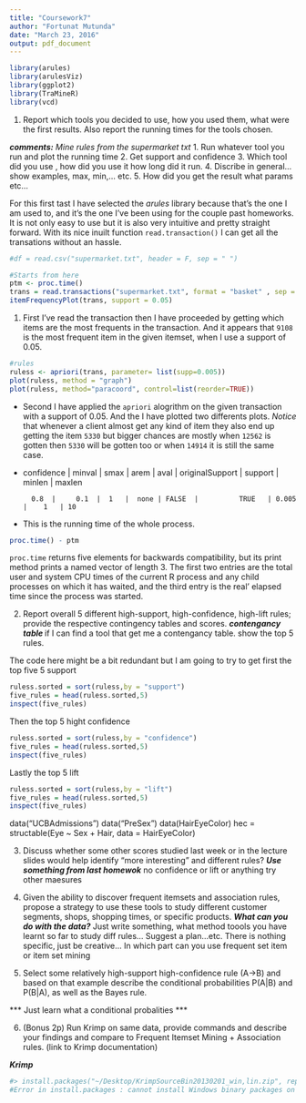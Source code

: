 ```yaml
---
title: "Coursework7"
author: "Fortunat Mutunda"
date: "March 23, 2016"
output: pdf_document
---
```

```r

library(arules)
library(arulesViz)
library(ggplot2)
library(TraMineR)
library(vcd)
```
1. Report which tools you decided to use, how you used them, what were the first results.
Also report the running times for the tools chosen.


***comments:***
*Mine rules from the supermarket txt*
1. Run whatever tool you run and plot the running time 
2. Get support and confidence
3. Which tool did you use , how did you use it how long did it run.
4. Discribe in general... show examples, max, min,... etc.
5. How did you get the result what params etc...


For this first tast I have selected the *arules* library because that's the one I am used to,
and it's the one I've been using for the couple past homeworks. It is not only easy to use but it is also very intuitive and pretty straight forward. With its nice inuilt function `read.transaction()` I can get all the transations without an hassle.

```r
#df = read.csv("supermarket.txt", header = F, sep = " ")

#Starts from here
ptm <- proc.time()
trans = read.transactions("supermarket.txt", format = "basket" , sep = " ")
itemFrequencyPlot(trans, support = 0.05)
```


1.  First I've read the transaction then I have proceeded by getting which items are the most frequents in the transaction. And it appears that `9108` is the most frequent item in the given itemset, when I use a support of 0.05.


```r
#rules
ruless <- apriori(trans, parameter= list(supp=0.005))
plot(ruless, method = "graph")
plot(ruless, method="paracoord", control=list(reorder=TRUE))

```


* Second I have applied the `apriori` alogrithm on the given transaction with a support of 0.05. And the I have plotted two differents plots.
*Notice* that whenever a client almost get any kind of item they also end up getting the item `5330` but bigger chances are mostly when `12562` is gotten then `5330` will be gotten too or when `14914` it is still the same case.

* confidence |   minval | smax | arem  | aval   | originalSupport | support | minlen | maxlen
       
       
        0.8  |     0.1  |  1   |  none | FALSE  |          TRUE   | 0.005   |    1   | 10



* This is the running time of the whole process.

```r
proc.time() - ptm
```
`proc.time` returns five elements for backwards compatibility, but its print method prints a named vector of length 3. The first two entries are the total user and system CPU times of the current R process and any child processes on which it has waited, and the third entry is the real’ elapsed time since the process was started.

2. Report overall 5 different high-support, high-confidence, high-lift rules; provide the respective contingency tables and scores.
***contengancy table ***
if I can find a tool that get me a contengancy table.
show the top 5 rules.


The code here might be a bit redundant but I am going to try to get first the top five 5 support


```r

ruless.sorted = sort(ruless,by = "support")
five_rules = head(ruless.sorted,5)
inspect(five_rules)
```

Then the top 5 hight confidence 

```r

ruless.sorted = sort(ruless,by = "confidence")
five_rules = head(ruless.sorted,5)
inspect(five_rules)
```

Lastly the top 5 lift

```r

ruless.sorted = sort(ruless,by = "lift")
five_rules = head(ruless.sorted,5)
inspect(five_rules)
```

data("UCBAdmissions")
data("PreSex")
data(HairEyeColor)
hec = structable(Eye ~ Sex + Hair, data = HairEyeColor)





3. Discuss whether some other scores studied last week or in the lecture slides would help identify "more interesting" and different rules?
***Use something from last homewok***
no confidence or lift or anything try other maesures 

4. Given the ability to discover frequent itemsets and association rules, propose a strategy to use these tools to study different customer segments, shops, shopping times, or specific products.
***What can you do with the data?***
Just write something, what method toools you have learnt so far to study diff rules...
Suggest a plan...etc.
There is nothing specific, just be creative... In which part can you use frequent set item or item set mining 

5. Select some relatively high-support high-confidence rule (A->B) and based on that example describe the conditional probabilities P(A|B) and P(B|A), as well as the Bayes rule.

*** Just learn what a conditional probalities ***

6. (Bonus 2p) Run Krimp on same data, provide commands and describe your findings and compare to Frequent Itemset Mining + Association rules. (link to Krimp documentation)

***Krimp ***

```r
#> install.packages("~/Desktop/KrimpSourceBin20130201_win,lin.zip", repos = NULL, type = "win.binary")
#Error in install.packages : cannot install Windows binary packages on this platform
```


